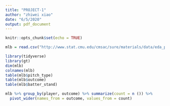 ```yaml
---
title: "PROJECT-1"
author: "zhiwei xiao"
date: "6/5/2020"
output: pdf_document
---
```


```r
knitr::opts_chunk$set(echo = TRUE)
```

```r
mlb = read.csv("http://www.stat.cmu.edu/cmsac/sure/materials/data/eda_projects/top_hitters_2019_batted_balls.csv")

```

```r
library(tidyverse)
library(gt)
dim(mlb)
colnames(mlb)
table(mlb$pitch_type)
table(mlb$outcome)
table(mlb$batter_stand)
```

```r
mlb %>% group_by(player, outcome) %>% summarize(count = n ()) %>%
  pivot_wider(names_from = outcome, values_from = count) 
```

